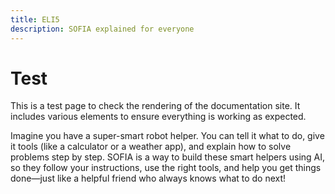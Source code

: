 ```yaml
---
title: ELI5
description: SOFIA explained for everyone
---
```


# Test
This is a test page to check the rendering of the documentation site. It includes various elements to ensure everything is working as expected.

Imagine you have a super-smart robot helper. You can tell it what to do, give it tools (like a calculator or a weather app), and explain how to solve problems step by step. SOFIA is a way to build these smart helpers using AI, so they follow your instructions, use the right tools, and help you get things done—just like a helpful friend who always knows what to do next!
